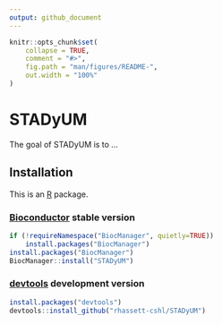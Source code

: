 ```yaml
---
output: github_document
---
```


<!-- README.md is generated from README.Rmd. Please edit that file -->

```r
knitr::opts_chunk$set(
    collapse = TRUE,
    comment = "#>",
    fig.path = "man/figures/README-",
    out.width = "100%"
)
```

# STADyUM

<!-- badges: start -->
<!-- badges: end -->

The goal of STADyUM is to ...

[Bioconductor]: https://bioconductor.org
[devtools]: https://cran.r-project.org/package=devtools
[R]: https://www.r-project.org

## Installation

This is an [R][] package.

### [Bioconductor][] stable version

```r
if (!requireNamespace("BiocManager", quietly=TRUE))
    install.packages("BiocManager")
install.packages("BiocManager")
BiocManager::install("STADyUM")
```

### [devtools][] development version

```r
install.packages("devtools")
devtools::install_github("rhassett-cshl/STADyUM")
```